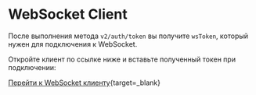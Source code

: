 # WebSocket Client

После выполнения метода `v2/auth/token` вы получите `wsToken`, который нужен для подключения к WebSocket.

Откройте клиент по ссылке ниже и вставьте полученный токен при подключении:

[Перейти к WebSocket клиенту](https://api.sandbox.altpay.uk/ws/client){target=_blank}


